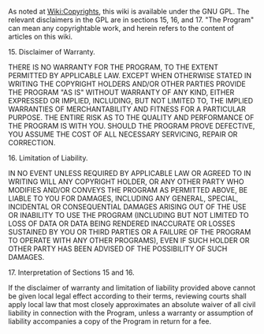 As noted at [[Wiki:Copyrights]], this wiki is available under the GNU GPL.  The relevant disclaimers in the GPL are in sections 15, 16, and 17.   "The Program" can mean any copyrightable work, and herein refers to the content of articles on this wiki.

15. Disclaimer of Warranty.

THERE IS NO WARRANTY FOR THE PROGRAM, TO THE EXTENT PERMITTED BY
APPLICABLE LAW.  EXCEPT WHEN OTHERWISE STATED IN WRITING THE COPYRIGHT
HOLDERS AND/OR OTHER PARTIES PROVIDE THE PROGRAM "AS IS" WITHOUT WARRANTY
OF ANY KIND, EITHER EXPRESSED OR IMPLIED, INCLUDING, BUT NOT LIMITED TO,
THE IMPLIED WARRANTIES OF MERCHANTABILITY AND FITNESS FOR A PARTICULAR
PURPOSE.  THE ENTIRE RISK AS TO THE QUALITY AND PERFORMANCE OF THE PROGRAM
IS WITH YOU.  SHOULD THE PROGRAM PROVE DEFECTIVE, YOU ASSUME THE COST OF
ALL NECESSARY SERVICING, REPAIR OR CORRECTION.

16. Limitation of Liability.

IN NO EVENT UNLESS REQUIRED BY APPLICABLE LAW OR AGREED TO IN WRITING
WILL ANY COPYRIGHT HOLDER, OR ANY OTHER PARTY WHO MODIFIES AND/OR CONVEYS
THE PROGRAM AS PERMITTED ABOVE, BE LIABLE TO YOU FOR DAMAGES, INCLUDING ANY
GENERAL, SPECIAL, INCIDENTAL OR CONSEQUENTIAL DAMAGES ARISING OUT OF THE
USE OR INABILITY TO USE THE PROGRAM (INCLUDING BUT NOT LIMITED TO LOSS OF
DATA OR DATA BEING RENDERED INACCURATE OR LOSSES SUSTAINED BY YOU OR THIRD
PARTIES OR A FAILURE OF THE PROGRAM TO OPERATE WITH ANY OTHER PROGRAMS),
EVEN IF SUCH HOLDER OR OTHER PARTY HAS BEEN ADVISED OF THE POSSIBILITY OF
SUCH DAMAGES.

17. Interpretation of Sections 15 and 16.

If the disclaimer of warranty and limitation of liability provided
above cannot be given local legal effect according to their terms,
reviewing courts shall apply local law that most closely approximates
an absolute waiver of all civil liability in connection with the
Program, unless a warranty or assumption of liability accompanies a
copy of the Program in return for a fee.
